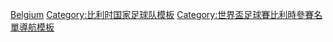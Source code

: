 {{National squad
 | name      = 2014年世界杯足球赛比利时参赛名单
 | bg        = #E20E0E
 | fg        = #FDDA25
 | bordercolor = black
 | country   = 比利时
 | comp link = 2014年世界杯足球赛
 | comp      = 2014年世界杯足球赛
 | p1        = [[泰拔·高圖爾斯|-{zh-hans:库尔图瓦;zh-hk:高圖爾斯;zh-tw:庫爾圖瓦;}-]]
 | p2        = [[杜比·艾達韋列特|-{zh-hans:阿尔德韦雷尔德;zh-hk:艾達韋列特;zh-tw:阿爾德韋雷爾德;}-]]
 | p3        = [[托马斯·维尔马伦|-{zh-hans:维尔马伦;zh-hk:華美倫;zh-tw:維爾馬倫;}-]]
 | p4        = [[文森特·孔帕尼|-{zh-hans:孔帕尼;zh-hk:甘賓尼;zh-tw:孔帕尼;}-]] ([[队长 (足球)|c]])
 | p5        = [[扬·费尔通亨|-{zh-hans:费尔通亨;zh-hk:維頓漢;zh-tw:費爾通亨;}-]]
 | p6        = [[阿克塞尔·维特塞尔|-{zh-hans:维特塞尔;zh-hk:韋素;zh-tw:維特塞爾}-]]
 | p7        = [[凯文·德布劳内|-{zh-hans:德布劳内;zh-hk:迪布尼;zh-tw:德布勞内;}-]]
 | p8        = [[马罗阿尼·费莱尼|-{zh-hans:费莱尼;zh-hk:費蘭尼;zh-tw:費萊尼;}-]]
 | p9        = [[羅美路·盧卡古|-{zh-hans:卢卡库;zh-hk:盧卡古;zh-tw:盧卡庫;}-]]
 | p10       = [[伊登·夏薩特|-{zh-hans:阿扎尔;zh-hk:夏薩特;zh-tw:夏沙特;}-]]
 | p11       = [[凯文·米拉拉斯|-{zh-hans:米拉拉斯;zh-hk:米拉拿斯;zh-tw:米拉拉斯;}-]]
 | p12       = [[西蒙·米尼奧萊|-{zh-hans:米尼奥莱; zh-tw:米尼奧萊; zh-hk:米奴列;}-]]
 | p13       = [[薩米·博蘇特|-{zh-hans:博苏特; zh-tw:博蘇特; zh-hk:保素治;}-]]
 | p14       = [[德赖斯·梅滕斯|-{zh-hans:梅滕斯;zh-hk:梅頓斯;zh-tw:梅滕斯;}-]]
 | p15       = [[丹尼尔·范比滕|-{zh-hans:范比滕;zh-hk:雲拜頓;zh-tw:范布伊滕;}-]]
 | p16       = [[斯蒂文·德弗尔|-{zh-hans:德福尔;zh-hk:迪科亞;zh-tw:德弗爾;}-]]
 | p17       = [[迪沃克·奥里吉|-{zh-hans:奥里吉;zh-hk:奧歷治;}-]]
 | p18       = [[尼古拉·隆巴尔茨|-{zh-hans:隆巴尔茨;zh-hk:林拔斯;zh-tw:隆巴爾茨;}-]]
 | p19       = [[穆萨·登贝莱|-{zh-hans:登贝莱;zh-hk:迪比利;zh-tw:德姆貝勒;}-]]
 | p20       = [[阿德南·贾努扎伊|-{zh-hans:贾努扎伊;zh-hk:贊奴沙;zh-tw:亞努扎伊;}-]]
 | p21       = [[安东尼·范登博雷|-{zh-hans:范登博雷;zh-hk:雲頓波爾;zh-tw:范登博雷;}-]]
 | p22       = [[纳塞尔·查德利|-{zh-hans:查德利; zh-hk:查迪利;zh-tw:查德利;}-]]
 | p23       = [[洛朗·西曼|-{zh-hans:西曼;zh-hk:施文; zh-tw:西曼;}-]]
 | coach     = [[馬克·威爾莫茨|-{zh-hans:威尔莫茨;zh-hk:韋莫斯; zh-tw:威爾莫茨;}-]]
}}<noinclude>
[[Category:2014年世界杯足球赛参赛名单模板|Belgium]]
[[Category:比利时国家足球队模板]]
[[Category:世界盃足球賽比利時參賽名單導航模板]]
</noinclude>